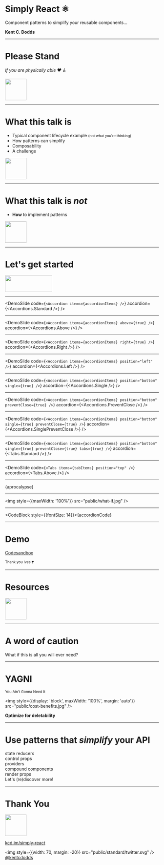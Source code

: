 


# Simply React ⚛️

Component patterns to simplify your reusable components...

**Kent C. Dodds**

<AboutMe />

---


# Please Stand

_If you are physically able ❤️ ♿️_

<img width="70px" height="70px" src="public/standard/big-smile.png" />

---


# What this talk is

- Typical component lifecycle example <small>(not what you're thinking)</small>
- How patterns can simplify
- Composability
- A challenge

<img width="70px" height="70px" src="public/standard/smile.png" />

---


# What this talk is *not*

- **How** to implement patterns

<img width="70px" height="70px" src="public/standard/neutral-face.png" />

---

# Let's get started

<img width="154px" height="54px" src="public/standard/dash-race-car.png" />

---


<DemoSlide
  code={`<Accordion items={accordionItems} />`}
  accordion={<Accordions.Standard />}
/>

---


<DemoSlide
  code={`<Accordion items={accordionItems} above={true} />`}
  accordion={<Accordions.Above />}
/>

---


<DemoSlide
  code={`<Accordion items={accordionItems} right={true} />`}
  accordion={<Accordions.Right />}
/>

---


<DemoSlide
  code={`<Accordion items={accordionItems} position="left" />`}
  accordion={<Accordions.Left />}
/>

---


<DemoSlide
  code={`
<Accordion
  items={accordionItems}
  position="bottom"
  single={true}
/>
  `}
  accordion={<Accordions.Single />}
/>

---


<DemoSlide
  code={`
<Accordion
  items={accordionItems}
  position="bottom"
  preventClose={true}
/>
  `}
  accordion={<Accordions.PreventClose />}
/>

---


<DemoSlide
  code={`
<Accordion
  items={accordionItems}
  position="bottom"
  single={true}
  preventClose={true}
/>
  `}
  accordion={<Accordions.SinglePreventClose />}
/>

---


<DemoSlide
  code={`
<Accordion
  items={accordionItems}
  position="bottom"
  single={true}
  preventClose={true}
  tabs={true}
/>
  `}
  accordion={<Tabs.Standard />}
/>

---


<DemoSlide
  code={`<Tabs items={tabItems} position="top" />`}
  accordion={<Tabs.Above />}
/>

---

<CodeBlock>{aprocalypse}</CodeBlock>

<Sobbing />

---

<img style={{maxWidth: '100%'}} src="public/what-if.jpg" />

---


<CodeBlock style={{fontSize: 14}}>{accordionCode}</CodeBlock>

---

# Demo

[Codesandbox](https://codesandbox.io/s/1qo7rylm14)

<small>Thank you Ives ❣️</small>

---

# Resources

<Resources />

<img width="70px" height="70px" src="public/standard/books.png" />

---

# A word of caution

What if this is all you will ever need?

<div
  style={{
    position: 'relative',
    height: 400,
    width: 400,
    margin: 'auto',
  }}
>
  <div style={{position: 'absolute'}}>
    <Accordions.Standard />
  </div>
</div>

---

# YAGNI

<small>You Ain't Gonna Need It</small>

<img style={{display: 'block', maxWidth: '100%', margin: 'auto'}} src="public/cost-benefits.jpg" />

**Optimize for deletability**

---

# Use patterns that _simplify_ your API

<Appear>
  <div>state reducers</div>
  <div>control props</div>
  <div>providers</div>
  <div>compound components</div>
  <div>render props</div>
  <div>Let's (re)discover more!</div>
</Appear>

---

# Thank You

<img width="70px" height="70px" src="public/standard/wave.png" />

[kcd.im/simply-react](http://kcd.im/simply-react)

<img style={{width: 70, margin: -20}} src="public/standard/twitter.svg" /> <a href="https://twitter.com/kentcdodds">@kentcdodds</a>
